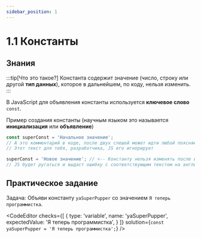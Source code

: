 ```yaml
---
sidebar_position: 1
---
```



# 1.1 Константы

## Знания

:::tip[Что это такое?]
Константа содержит значение (число, строку или другой __тип данных__), которое в дальнейшем, по коду, нельзя изменить.
:::

В JavaScript для объявления константы используется __ключевое слово__ `const`.

Пример создания константы (научным языком это называется __инициализация__ или __объявление__)

```javascript
const superConst = 'Начальное значение';
// А это комментарий в коде, после двух слешей может идти любой поясняющий текст
// Этот текст для тебя, разработчика, JS его игнорирует

superConst = 'Новое значение'; // <-- Константу нельзя изменять после инициализации
// JS будет ругаться и выдаст ошибку с соответствующим текстом на английском языке
```

## Практическое задание
Задача: Объяви константу `yaSuperPupper` со значением `Я теперь программистка`.

<CodeEditor checks={[ { type: 'variable', name: 'yaSuperPupper', expectedValue: 'Я теперь программистка', } ]} solution={`const yaSuperPupper = 'Я теперь программистка';`} />
